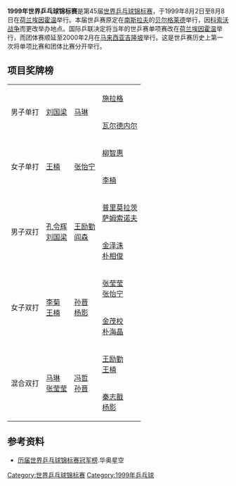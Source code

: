 {{noteTA|G1=Table Tennis}}
'''1999年世界乒乓球锦标赛'''是第45届[[世界乒乓球锦标赛|世界乒乓球锦标赛]]，于1999年8月2日至8月8日在[[荷兰|荷兰]][[埃因霍温|埃因霍温]]举行。本届世乒赛原定在[[南斯拉夫|南斯拉夫]]的[[贝尔格莱德|贝尔格莱德]]举行，因[[科索沃战争|科索沃战争]]而更改举办地点。国际乒联决定将当年的世乒赛单项赛改在[[荷兰|荷兰]][[埃因霍温|埃因霍温]]举行，而团体赛顺延至2000年2月在[[马来西亚|马来西亚]][[吉隆坡|吉隆坡]]举行。这是世乒赛历史上第一次将单项比赛和团体比赛分开举行。

== 项目奖牌榜 ==
{| {{MedalistTable|type=项目}}
|-
|rowspan=2|男子单打
|rowspan=2|{{flagicon|CHN}} [[刘国梁|刘国梁]]
|rowspan=2|{{flagicon|CHN}} [[马琳|马琳]]
|{{flagicon|AUT}} [[施拉格|施拉格]]
|-
|{{flagicon|SWE}} [[瓦尔德内尔|瓦尔德内尔]]
|-
|rowspan=2|女子单打
|rowspan=2|{{flagicon|CHN}} [[王楠|王楠]]
|rowspan=2|{{flagicon|CHN}} [[张怡宁|张怡宁]]
|{{flagicon|KOR}} [[柳智惠|柳智惠]]
|-
|{{flagicon|CHN}} [[李楠　(乒乓球运动员)|李楠]]
|-
|rowspan=2|男子双打
|rowspan=2|{{flagicon|CHN}} [[孔令辉|孔令辉]]<br>{{flagicon|CHN}} [[刘国梁|刘国梁]]
|rowspan=2|{{flagicon|CHN}} [[王励勤|王励勤]]<br>{{flagicon|CHN}} [[阎森|阎森]]
|{{flagicon|CRO}} [[普里莫拉茨|普里莫拉茨]]<br>{{flagicon|BLR}} [[萨姆索诺夫|萨姆索诺夫]]
|-
|{{flagicon|KOR}} [[金泽洙|金泽洙]]<br>{{flagicon|KOR}} [[朴相俊|朴相俊]]
|-
|rowspan=2|女子双打
|rowspan=2|{{flagicon|CHN}} [[李菊|李菊]]<br>{{flagicon|CHN}} [[王楠|王楠]]
|rowspan=2|{{flagicon|CHN}} [[孙晋|孙晋]]<br>{{flagicon|CHN}} [[杨影　(乒乓球运动员)|杨影]]
|{{flagicon|CHN}} [[张莹莹　(乒乓球运动员)|张莹莹]]<br>{{flagicon|CHN}} [[张怡宁|张怡宁]]
|-
|{{flagicon|KOR}} [[金茂校|金茂校]]<br>{{flagicon|KOR}} [[朴海晶|朴海晶]]
|-
|rowspan=2|混合双打
|rowspan=2|{{flagicon|CHN}} [[马琳|马琳]]<br>{{flagicon|CHN}} [[张莹莹　(乒乓球运动员)|张莹莹]]
|rowspan=2|{{flagicon|CHN}} [[冯哲　(乒乓球运动员)|冯哲]]<br>{{flagicon|CHN}} [[孙晋|孙晋]]
|{{flagicon|CHN}} [[王励勤|王励勤]]<br>{{flagicon|CHN}} [[王楠|王楠]]
|-
|{{flagicon|CHN}} [[秦志戬|秦志戬]]<br>{{flagicon|CHN}} [[杨影　(乒乓球运动员)|杨影]]
|}

== 参考资料 ==
*[http://sports.sohu.com/20050423/n225309426.shtml 历届世界乒乓球锦标赛冠军榜]{{Wayback|url=http://sports.sohu.com/20050423/n225309426.shtml |date=20201107080714 }}.华奥星空

{{世界乒乓球錦標賽}}

[[Category:世界乒乓球锦标赛|Category:世界乒乓球锦标赛]]
[[Category:1999年乒乓球|Category:1999年乒乓球]]